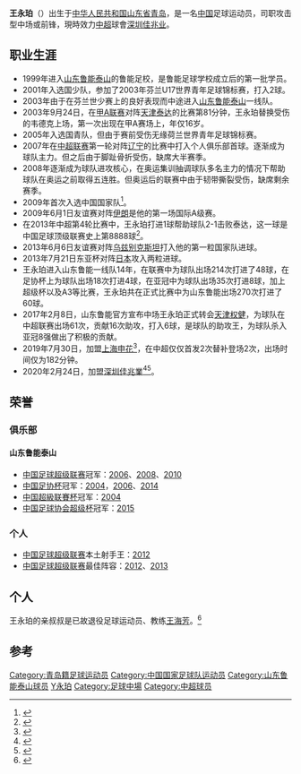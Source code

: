 {{Football player infobox
| playername = 王永珀
| image = 
| fullname = 王永珀
| height = 178厘米
| nickname = 
| dateofbirth = {{Birth date and age|year=1987|month=1|day=19}}
| cityofbirth = 山东[[青岛|青岛]]
| countryofbirth = {{flagicon|CHN}}[[中国|中国]]
| currentclub = [[深圳足球俱乐部|深圳]]
| clubnumber = 
| position = [[中场|中场]]
| youthyears = 1999-2003
| youthclubs = [[山东鲁能泰山|山东鲁能泰山]]
| years = 2003-2016<br>2017-2019<br>2019-2020<br>2020-
| clubs = [[山东鲁能泰山|山东鲁能泰山]]<br>[[天津权健|天津权健]]<br>[[上海申花|上海申花]]<br>[[深圳足球俱乐部|深圳]]
| caps(goals) = 215（48）<br>61 (6)<br>4 (0)<br>22 (2)
| nationalyears = 2001-2003<br>2005-2007<br>2009-
| nationalteam =  {{flagicon|CHN}}[[中国国少队|中国国少队]]<br>{{flagicon|CHN}}[[中国国青队|中国国青队]]<br>{{flagicon|CHN}}[[中国国家足球队|中国]]
| nationalcaps(goals) = <br><br> 18 (8) 
| pcupdate = 2022年1月4日 
| ntupdate =  
| manageryears =
| managerclubs =
}}

'''王永珀'''（{{bd|1987年|1月19日|catIdx=W}}）出生于[[中华人民共和国|中华人民共和国]][[山东省|山东省]][[青岛|青岛]]，是一名[[中国|中国]]足球运动员，司职攻击型中场或前锋，現時效力[[中超|中超]]球會[[深圳市足球俱乐部|深圳佳兆业]]。

==职业生涯==
*1999年进入[[山东鲁能泰山|山东鲁能泰山]]的鲁能足校，是鲁能足球学校成立后的第一批学员。
*2001年入选国少队，参加了2003年芬兰U17世界青年足球锦标赛，打入2球。
*2003年由于在芬兰世少赛上的良好表现而中途进入[[山东鲁能泰山|山东鲁能泰山]]一线队。
*2003年9月24日，在[[甲A联赛|甲A联赛]]对阵[[天津泰达|天津泰达]]的比赛第81分钟，王永珀替换受伤的韦德克上场，第一次出现在甲A赛场上，年仅16岁。
*2005年入选国青队，但由于赛前受伤无缘荷兰世界青年足球锦标赛。
*2007年在[[中超联赛|中超联赛]]第一轮对阵[[辽宁FC|辽宁]]的比赛中打入个人俱乐部首球。逐渐成为球队主力。但之后由于脚趾骨折受伤，缺席大半赛季。
*2008年逐渐成为球队进攻核心，在奥运集训抽调球队多名主力的情况下帮助球队在奥运之前取得五连胜。但奥运后的联赛中由于韧带撕裂受伤，缺席剩余赛季。
*2009年首次入选中国国家队<ref>{{cite web|title=中国国家男子足球队集训名单|url=http://www.fa.org.cn/ggzl/jxtz/2009-05-21/248911.html|publisher=中国足协|accessdate=2009-05-21|archive-date=2009-05-25|archive-url=https://web.archive.org/web/20090525093922/http://www.fa.org.cn/ggzl/jxtz/2009-05-21/248911.html|dead-url=no}}</ref>。
*2009年6月1日友谊赛对阵[[伊朗國家足球隊|伊朗]]是他的第一场国际A级赛。
*在2013年中超第4轮比赛中，王永珀打进1球帮助球队2-1击败泰达，这一球是中国足球顶级联赛史上第8888球<ref>{{cite web|title=
王永珀曾轰顶级联赛第8888球 亚冠进球比肩郑智|url=
http://www.fa.org.cn/ggzl/jxtz/2009-05-21/248911.html|publisher=
网易体育|accessdate=
2009-05-21|archive-date=
2009-05-25|archive-url=
https://web.archive.org/web/20090525093922/http://www.fa.org.cn/ggzl/jxtz/2009-05-21/248911.html|dead-url=
no}}</ref>。
*2013年6月6日友谊赛对阵[[乌兹别克斯坦国家足球队|乌兹别克斯坦]]打入他的第一粒国家队进球。
*2013年7月21日东亚杯对阵[[日本国家足球队|日本]]攻入两粒进球。
*王永珀进入山东鲁能一线队14年，在联赛中为球队出场214次打进了48球，在足协杯上为球队出场18次打进4球，在亚冠中为球队出场35次打进8球，加上超级杯以及A3等比赛，王永珀共在正式比赛中为山东鲁能出场270次打进了60球。
*2017年2月8日，山东鲁能官方宣布中场王永珀正式转会[[天津权健|天津权健]]，为球队在中超联赛出场61次，贡献16次助攻，打入6球，是球队的助攻王，为球队杀入亚冠8强做出了积极的贡献。
*2019年7月30日，加盟[[上海申花|上海申花]]<ref>{{Cite web |url=https://sports.sina.com.cn/china/j/2019-07-30/doc-ihytcerm7421674.shtml |title=上海申花官方宣布王永珀加盟 夏窗又一重磅引援 |accessdate=2019-07-31 |archive-date=2019-07-31 |archive-url=https://web.archive.org/web/20190731012806/https://sports.sina.com.cn/china/j/2019-07-30/doc-ihytcerm7421674.shtml |dead-url=no }}</ref>，在中超仅仅首发2次替补登场2次，出场时间仅为182分钟。
*2020年2月24日，加盟[[深圳佳兆業|深圳佳兆業]]<ref>{{cite news |title=深足官宣5连 郜林哲马伊利王永珀裴帅郑达伦加盟 |url=https://sports.online.sh.cn/content/2020-02/25/content_9507549.htm |accessdate=2020-02-25 |archive-date=2020-02-25 |archive-url=https://web.archive.org/web/20200225120843/https://sports.online.sh.cn/content/2020-02/25/content_9507549.htm |dead-url=no }}</ref><ref>{{cite news |title=中甲深足豪华连签5将 郜林王永珀及天海两员加盟 |url=https://sports.sina.com.cn/china/b/2020-02-24/doc-iimxyqvz5516667.shtml |accessdate=2021-10-19 |work=新浪网 |date=2020-02-24 |archive-date=2020-02-25 |archive-url=https://web.archive.org/web/20200225011425/https://sports.sina.com.cn/china/b/2020-02-24/doc-iimxyqvz5516667.shtml |dead-url=no }}</ref>。

==荣誉==
=== 俱乐部 ===
==== 山东鲁能泰山 ====
* [[中国足球超级联赛|中国足球超级联赛]]冠军：[[2006年中国足球超级联赛|2006]]、[[2008年中国足球超级联赛|2008]]、[[2010年中国足球超级联赛|2010]]
* [[中国足协杯|中国足协杯]]冠军：[[2004年中国足协杯|2004]]，[[2006年中国足协杯|2006]]、[[2014年中国足协杯|2014]]
* [[中国超級联賽杯|中国超級联賽杯]]冠军：[[2004年中国超级联赛杯|2004]]
* [[中国足球协会超级杯|中国足球协会超级杯]]冠军：[[2015年中国足球协会超级杯|2015]]

=== 个人 ===
*[[中国足球超级联赛|中国足球超级联赛]]本土射手王：[[2012年中国足球超级联赛|2012]]
*[[中国足球超级联赛|中国足球超级联赛]]最佳阵容：[[2012年中国足球超级联赛|2012]]、[[2013年中国足球超级联赛|2013]]

==个人==
王永珀的亲叔叔是已故退役足球运动员、教练[[王海芳|王海芳]]。<ref>{{cite web|title=王海芳曾率山东男足全运夺冠 引王永珀驰骋足坛|url=http://sports.sohu.com/20110603/n309280753.shtml|publisher=搜狐体育|accessdate=2011-06-03|archive-date=2011-06-17|archive-url=https://web.archive.org/web/20110617114326/http://sports.sohu.com/20110603/n309280753.shtml|dead-url=no}}</ref>

==参考==
{{reflist}}
{{2006年亚运会男子足球中国参赛名单}}
{{2003年山东鲁能泰山名单}}
{{2004年山东鲁能泰山名单}}
{{2005年山东鲁能泰山名单}}
{{2006年山东鲁能泰山名单}}
{{2007年山东鲁能泰山名单}}
{{2008年山东鲁能泰山名单}}
{{2009年山东鲁能泰山名单}}
{{2010年山东鲁能泰山名单}}
{{2011年中超分类名单山东}}
{{2012年中超分类名单山东}}
{{2013年中超分类名单山东}}
{{2014年中超分类名单山东}}
{{2015年中超分类名单山东}}
{{2016年中超分类名单山东}}
{{2017年中超分类名单天津权健}}
{{2018年中超分类名单天津权健}}
{{2019年中超分类名单天津天海}}
{{2019年中超分类名单上海绿地申花}}
{{2020年中超分类名单深圳}}
{{2021年中超分类名单深圳}}
{{2012年中国足球超级联赛最佳阵容}}
{{2013年中国足球超级联赛最佳阵容}}

{{DEFAULTSORT:WANG王永珀}}
[[Category:青岛籍足球运动员|Category:青岛籍足球运动员]]
[[Category:中国国家足球队运动员|Category:中国国家足球队运动员]]
[[Category:山东鲁能泰山球员|Category:山东鲁能泰山球员]]
[[Category:王姓|Y永珀]]
[[Category:足球中場|Category:足球中場]]
[[Category:中超球员|Category:中超球员]]